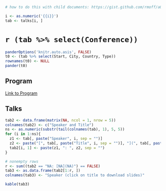 ```r
# how to do this with child documents: https://gist.github.com/rmoff/a043676a2f084b81a434

i <- as.numeric('{{i}}')
tab <- talks[i, ]
```


# `r (tab %>% select(Conference))` {.tabset .tabset-fade .tabset-pills} 

```r
panderOptions('knitr.auto.asis', FALSE)
t0 <- (tab %>% select(Start, City, Country, Type))
rownames(t0) <- NULL
pander(t0)
```

## Program

[Link to Program](`r (tab %>% select(Web))`)

## Talks

```r
tab2 <- data.frame(matrix(NA, ncol = 1, nrow = 5))
colnames(tab2) <- c("Speaker and Title")
ns <- as.numeric(substr(tail(colnames(tab), 1), 5, 5))
for (i in 1:ns){
  z1 <- tab[, paste("Speaker", i, sep = "")]
  z2 <- paste("[", tab[, paste("Title", i, sep = "")], "](", tab[, paste("Talk", i, sep = "")], ")", sep = "")
  tab2[i, 1] <- paste(z1, ": ", z2, sep = "")
}

# nonempty rows
r <- sum((tab2 == "NA: [NA](NA)") == FALSE)
tab3 <- as.data.frame(tab2[1:r, ])
colnames(tab3) <- "Speaker (click on title to download slides)"
```

```r
kable(tab3)
```
